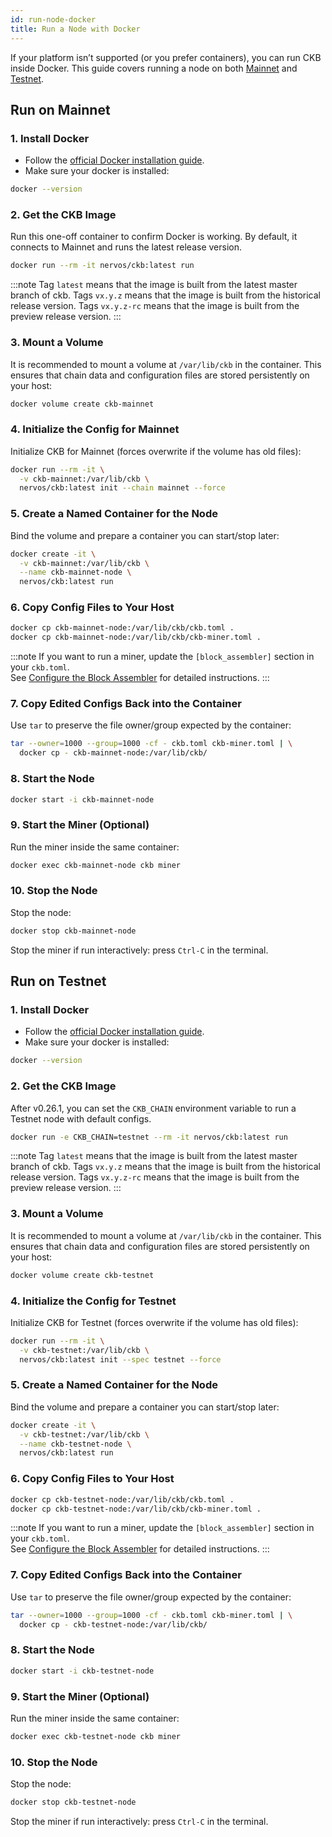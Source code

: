 ```yaml
---
id: run-node-docker
title: Run a Node with Docker
---
```



If your platform isn’t supported (or you prefer containers), you can run CKB inside Docker. This guide covers running a node on both [Mainnet](#run-on-mainnet) and [Testnet](#run-on-testnet).

## Run on Mainnet

### 1. Install Docker

- Follow the [official Docker installation guide](https://docs.docker.com/get-docker/).
- Make sure your docker is installed:

```bash
docker --version
```

### 2. Get the CKB Image

Run this one-off container to confirm Docker is working. By default, it connects to Mainnet and runs the latest release version.

```bash
docker run --rm -it nervos/ckb:latest run
```

:::note
Tag `latest` means that the image is built from the latest master branch of ckb.
Tags `vx.y.z` means that the image is built from the historical release version.
Tags `vx.y.z-rc` means that the image is built from the preview release version.
:::

### 3. Mount a Volume

It is recommended to mount a volume at `/var/lib/ckb` in the container.
This ensures that chain data and configuration files are stored persistently on your host:

```bash
docker volume create ckb-mainnet
```

### 4. Initialize the Config for Mainnet

Initialize CKB for Mainnet (forces overwrite if the volume has old files):

```bash
docker run --rm -it \
  -v ckb-mainnet:/var/lib/ckb \
  nervos/ckb:latest init --chain mainnet --force
```

### 5. Create a Named Container for the Node

Bind the volume and prepare a container you can start/stop later:

```bash
docker create -it \
  -v ckb-mainnet:/var/lib/ckb \
  --name ckb-mainnet-node \
  nervos/ckb:latest run
```

### 6. Copy Config Files to Your Host

```bash
docker cp ckb-mainnet-node:/var/lib/ckb/ckb.toml .
docker cp ckb-mainnet-node:/var/lib/ckb/ckb-miner.toml .
```

:::note
If you want to run a miner, update the `[block_assembler]` section in your `ckb.toml`.  
See [Configure the Block Assembler](/docs/node/run-devnet-node#2b-update-config) for detailed instructions.
:::

### 7. Copy Edited Configs Back into the Container

Use `tar` to preserve the file owner/group expected by the container:

```bash
tar --owner=1000 --group=1000 -cf - ckb.toml ckb-miner.toml | \
  docker cp - ckb-mainnet-node:/var/lib/ckb/
```

### 8. Start the Node

```bash
docker start -i ckb-mainnet-node
```

### 9. Start the Miner (Optional)

Run the miner inside the same container:

```bash
docker exec ckb-mainnet-node ckb miner
```

### 10. Stop the Node

Stop the node:

```bash
docker stop ckb-mainnet-node
```

Stop the miner if run interactively: press `Ctrl-C` in the terminal.

## Run on Testnet

### 1. Install Docker

- Follow the [official Docker installation guide](https://docs.docker.com/get-docker/).
- Make sure your docker is installed:

```bash
docker --version
```

### 2. Get the CKB Image

After v0.26.1, you can set the `CKB_CHAIN` environment variable to run a Testnet node with default configs.

```bash
docker run -e CKB_CHAIN=testnet --rm -it nervos/ckb:latest run
```

:::note
Tag `latest` means that the image is built from the latest master branch of ckb.
Tags `vx.y.z` means that the image is built from the historical release version.
Tags `vx.y.z-rc` means that the image is built from the preview release version.
:::

### 3. Mount a Volume

It is recommended to mount a volume at `/var/lib/ckb` in the container.
This ensures that chain data and configuration files are stored persistently on your host:

```bash
docker volume create ckb-testnet
```

### 4. Initialize the Config for Testnet

Initialize CKB for Testnet (forces overwrite if the volume has old files):

```bash
docker run --rm -it \
  -v ckb-testnet:/var/lib/ckb \
  nervos/ckb:latest init --spec testnet --force
```

### 5. Create a Named Container for the Node

Bind the volume and prepare a container you can start/stop later:

```bash
docker create -it \
  -v ckb-testnet:/var/lib/ckb \
  --name ckb-testnet-node \
  nervos/ckb:latest run
```

### 6. Copy Config Files to Your Host

```bash
docker cp ckb-testnet-node:/var/lib/ckb/ckb.toml .
docker cp ckb-testnet-node:/var/lib/ckb/ckb-miner.toml .
```

:::note
If you want to run a miner, update the `[block_assembler]` section in your `ckb.toml`.  
See [Configure the Block Assembler](/docs/node/run-devnet-node#2b-update-config) for detailed instructions.
:::

### 7. Copy Edited Configs Back into the Container

Use `tar` to preserve the file owner/group expected by the container:

```bash
tar --owner=1000 --group=1000 -cf - ckb.toml ckb-miner.toml | \
  docker cp - ckb-testnet-node:/var/lib/ckb/
```

### 8. Start the Node

```bash
docker start -i ckb-testnet-node
```

### 9. Start the Miner (Optional)

Run the miner inside the same container:

```bash
docker exec ckb-testnet-node ckb miner
```

### 10. Stop the Node

Stop the node:

```bash
docker stop ckb-testnet-node
```

Stop the miner if run interactively: press `Ctrl-C` in the terminal.
